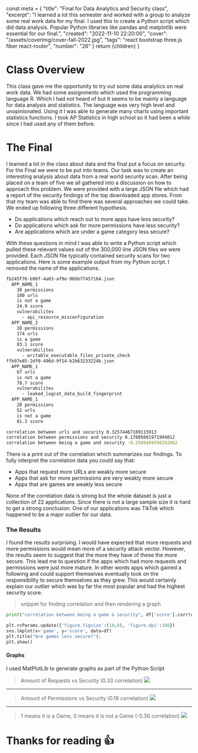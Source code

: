   const meta = {
    "title": "Final for Data Analytics and Security class",
    "excerpt": "I learned a lot this semester and worked with a group to analyze some real work data for my final. I used this to create a Python script which did data analysis. Popular Python libraries like pandas and matplotlib were essential for our final.",
    "created": "2022-11-10 22:20:00",
    "cover": "/assets/coverImg/cover-fall-2022.jpg",
    "tags": "react bootstrap three.js fiber react-router",
    "number": "26"
  }
  return <Layout meta={meta}>{children}</Layout>
}

# Class Overview
This class gave me the opportunity to try out some data analytics on real work data.
We had some assignments which used the programming language R. 
Which I had not heard of but it seems to be mainly a language for data analysis and statistics.
The language was very high level and unopinionated. 
Using it I was able to generate many charts using important statistics functions.
I took AP Statistics in high school so it had been a while since I had used any of them before.

# The Final
I learned a lot in the class about data and the final put a focus on security.
For the Final we were to be put into teams. 
Our task was to create an interesting analysis about data from a real world security scan.
After being placed on a team of five we all gathered into a discussion on how to approach this problem.
We were provided with a large JSON file which had a report of the security findings of the top downloaded app stores.
From that my team was able to find there was several approaches we could take.
We ended up following three different hypothesis.

- Do applications which reach out to more apps have less security?
- Do applications which ask for more permissions have less security?
- Are applications which are under a game category less secure?

With these questions in mind I was able to write a Python script which pulled these relevant values out of the 300,000 line JSON files we were provided. 
Each JSON file typically contained security scans for two applications.
Here is some example output from my Python script.
I removed the name of the applications.

```sh
fb245f76-b90f-4a03-af9e-96bb7f457164.json
  APP_NAME_1
    30 permissions
    180 urls
    is not a game
    24.9 score
    vulnerabilites
      - api_resource_misconfiguration
  APP_NAME_2
    10 permissions
    174 urls
    is a game
    83.1 score
    vulnerabilites
      - writable_executable_files_private_check
ffb97e85-2df0-496d-9f14-b2b63233224b.json
  APP_NAME_1
    67 urls
    is not a game
    78.7 score
    vulnerabilites
      - leaked_logcat_data_build_fingerprint
  APP_NAME_1
    28 permissions
    52 urls
    is not a game
    81.3 score

correlation between urls and security 0.32574467189115913
correlation between permissions and security 0.17805601971994012
correlation between being a game and security -0.3589489598292062
```

There is a print out of the correlation which summarizes our findings.
To fully interpret the correlation data you could say that:

- Apps that request more URLs are weakly more secure
- Apps that ask for more permissions are very weakly more secure
- Apps that are games are weakly less secure

None of the correlation data is strong but the whole dataset is just a collection of 22 applications.
Since there is not a large sample size it is hard to get a strong conclusion.
One of our applications was TikTok which happened to be a major outlier for our data.

### The Results
I found the results surprising. 
I would have expected that more requests and more permissions would mean more of a security attack vector.
However, the results seem to suggest that the more they have of these the more secure. 
This lead me to question if the apps which had more requests and permissions were just more mature.
In other words apps which gained a following and could support themselves eventually took on the responsibility to secure themselves as they grew.
This would certainly explain our outlier which was by far the most popular and had the highest security score.

> snippet for finding correlation and then rendering a graph
```python
print("correlation between being a game & security", df['score'].corr(df['game']))

plt.rcParams.update({'figure.figsize':(10,8), 'figure.dpi':100})
sns.lmplot(x='game', y='score', data=df)
plt.title("Are games less secure?");
plt.show()
```


#### Graphs

I used MatPlotLib to generate graphs as part of the Python Script

> Amount of Requests vs Security (0.33 correlation)
> <Img src="/assets/byPost/26/req.png" size="lg" />

---

> Amount of Permissions vs Security (0.18 correlation)
> <Img src="/assets/byPost/26/perm.png" size="lg" />

---

> 1 means it is a Game, 0 means it is not a Game (-0.36 correlation)
> <Img src="/assets/byPost/26/games.png" size="lg" />

# Thanks for reading 👍